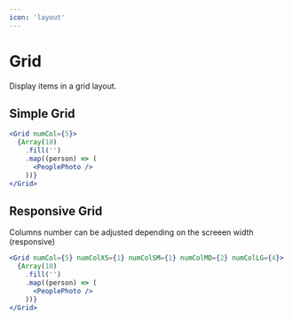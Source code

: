 ```yaml
---
icon: 'layout'
---
```



# Grid

Display items in a grid layout.

## Simple Grid

```jsx
<Grid numCol={5}>
  {Array(10)
    .fill('')
    .map((person) => (
      <PeoplePhoto />
    ))}
</Grid>
```

## Responsive Grid

Columns number can be adjusted depending on the screeen width (responsive)

```jsx
<Grid numCol={5} numColXS={1} numColSM={1} numColMD={2} numColLG={4}>
  {Array(10)
    .fill('')
    .map((person) => (
      <PeoplePhoto />
    ))}
</Grid>
```

